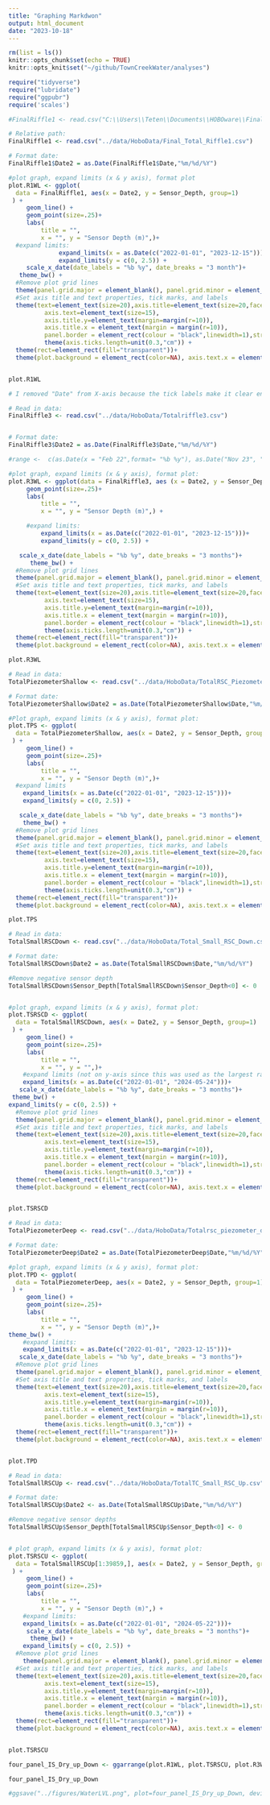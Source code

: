 ```yaml
---
title: "Graphing Markdwon"
output: html_document
date: "2023-10-18"
---
```


```r
rm(list = ls())
knitr::opts_chunk$set(echo = TRUE)
knitr::opts_knit$set("~/github/TownCreekWater/analyses")
```

```r
require("tidyverse")
require("lubridate")
require("ggpubr")
require('scales')
```


```r
#FinalRiffle1 <- read.csv("C:\\Users\\Teten\\Documents\\HOBOware\\Final_Total_Riffle1.csv") # Tete's Windows path

# Relative path:
FinalRiffle1 <- read.csv("../data/HoboData/Final_Total_Riffle1.csv")

# Format date:
FinalRiffle1$Date2 = as.Date(FinalRiffle1$Date,"%m/%d/%Y")

#plot graph, expand limits (x & y axis), format plot 
plot.R1WL <- ggplot(
  data = FinalRiffle1, aes(x = Date2, y = Sensor_Depth, group=1)
 ) +
     geom_line() +
     geom_point(size=.25)+ 
     labs(
         title = "",
         x = "", y = "Sensor Depth (m)",)+
  #expand limits:
              expand_limits(x = as.Date(c("2022-01-01", "2023-12-15")))+ 
              expand_limits(y = c(0, 2.5)) + 
     scale_x_date(date_labels = "%b %y", date_breaks = "3 month")+
   theme_bw() +
  #Remove plot grid lines
  theme(panel.grid.major = element_blank(), panel.grid.minor = element_blank()) +
  #Set axis title and text properties, tick marks, and labels
  theme(text=element_text(size=20),axis.title=element_text(size=20,face="bold"),
          axis.text=element_text(size=15),  
          axis.title.y=element_text(margin=margin(r=10)),
          axis.title.x = element_text(margin = margin(r=10)),
          panel.border = element_rect(colour = "black",linewidth=1),strip.text = element_text(size = 20), legend.position="none", legend.title = element_text(size=20), legend.text=element_text(size=20)) + 
          theme(axis.ticks.length=unit(0.3,"cm")) + 
  theme(rect=element_rect(fill="transparent"))+
  theme(plot.background = element_rect(color=NA), axis.text.x = element_text(angle=45, hjust = 1))


plot.R1WL

# I removed "Date" from X-axis because the tick labels make it clear enough that it's a date
```

```r
# Read in data:
FinalRiffle3 <- read.csv("../data/HoboData/Totalriffle3.csv")


# Format date:
FinalRiffle3$Date2 = as.Date(FinalRiffle3$Date,"%m/%d/%Y")

#range <-  c(as.Date(x = "Feb 22",format= "%b %y"), as.Date("Nov 23", "%b %Y"))

#plot graph, expand limits (x & y axis), format plot: 
plot.R3WL <- ggplot(data = FinalRiffle3, aes (x = Date2, y = Sensor_Depth, group=1)) + 
     geom_point(size=.25)+ 
     labs(
         title = "",
         x = "", y = "Sensor Depth (m)",) +

     #expand limits:
         expand_limits(x = as.Date(c("2022-01-01", "2023-12-15")))+ 
         expand_limits(y = c(0, 2.5)) + 

   scale_x_date(date_labels = "%b %y", date_breaks = "3 months")+
      theme_bw() +
  #Remove plot grid lines
  theme(panel.grid.major = element_blank(), panel.grid.minor = element_blank()) +
  #Set axis title and text properties, tick marks, and labels
  theme(text=element_text(size=20),axis.title=element_text(size=20,face="bold"),
          axis.text=element_text(size=15),  
          axis.title.y=element_text(margin=margin(r=10)),
          axis.title.x = element_text(margin = margin(r=10)),
          panel.border = element_rect(colour = "black",linewidth=1),strip.text = element_text(size = 20), legend.position="none", legend.title = element_text(size=20), legend.text=element_text(size=20)) + 
          theme(axis.ticks.length=unit(0.3,"cm")) + 
  theme(rect=element_rect(fill="transparent"))+
  theme(plot.background = element_rect(color=NA), axis.text.x = element_text(angle=45, hjust = 1))

plot.R3WL  


```

```r
# Read in data:
TotalPiezometerShallow <- read.csv("../data/HoboData/TotalRSC_Piezometer_shallow.csv")

# Format date:
TotalPiezometerShallow$Date2 = as.Date(TotalPiezometerShallow$Date,"%m/%d/%Y")

#Plot graph, expand limits (x & y axis), format plot: 
plot.TPS <- ggplot(
  data = TotalPiezometerShallow, aes(x = Date2, y = Sensor_Depth, group=1)
 ) +
     geom_line() +
     geom_point(size=.25)+ 
     labs(
         title = "",
         x = "", y = "Sensor Depth (m)",)+
  #expand limits 
    expand_limits(x = as.Date(c("2022-01-01", "2023-12-15")))+ 
    expand_limits(y = c(0, 2.5)) + 

   scale_x_date(date_labels = "%b %y", date_breaks = "3 months")+
    theme_bw() +
  #Remove plot grid lines
  theme(panel.grid.major = element_blank(), panel.grid.minor = element_blank()) +
  #Set axis title and text properties, tick marks, and labels
  theme(text=element_text(size=20),axis.title=element_text(size=20,face="bold"),
          axis.text=element_text(size=15),  
          axis.title.y=element_text(margin=margin(r=10)),
          axis.title.x = element_text(margin = margin(r=10)),
          panel.border = element_rect(colour = "black",linewidth=1),strip.text = element_text(size = 20), legend.position="none", legend.title = element_text(size=20), legend.text=element_text(size=20)) + 
          theme(axis.ticks.length=unit(0.3,"cm")) + 
  theme(rect=element_rect(fill="transparent"))+
  theme(plot.background = element_rect(color=NA), axis.text.x = element_text(angle=45, hjust = 1))

plot.TPS
```

```r
# Read in data:
TotalSmallRSCDown <- read.csv("../data/HoboData/Total_Small_RSC_Down.csv")

# Format date:
TotalSmallRSCDown$Date2 = as.Date(TotalSmallRSCDown$Date,"%m/%d/%Y")

#Remove negative sensor depth 
TotalSmallRSCDown$Sensor_Depth[TotalSmallRSCDown$Sensor_Depth<0] <- 0 


#plot graph, expand limits (x & y axis), format plot: 
plot.TSRSCD <- ggplot(
  data = TotalSmallRSCDown, aes(x = Date2, y = Sensor_Depth, group=1)
 ) +
     geom_line() +
     geom_point(size=.25)+ 
     labs(
         title = "",
         x = "", y = "",)+
    #expand limits (not on y-axis since this was used as the largest range:
    expand_limits(x = as.Date(c("2022-01-01", "2024-05-24")))+ 
   scale_x_date(date_labels = "%b %y", date_breaks = "3 months")+
 theme_bw() +
expand_limits(y = c(0, 2.5)) + 
  #Remove plot grid lines
  theme(panel.grid.major = element_blank(), panel.grid.minor = element_blank()) +
  #Set axis title and text properties, tick marks, and labels
  theme(text=element_text(size=20),axis.title=element_text(size=20,face="bold"),
          axis.text=element_text(size=15),  
          axis.title.y=element_text(margin=margin(r=10)),
          axis.title.x = element_text(margin = margin(r=10)),
          panel.border = element_rect(colour = "black",linewidth=1),strip.text = element_text(size = 20), legend.position="none", legend.title = element_text(size=20), legend.text=element_text(size=20)) + 
          theme(axis.ticks.length=unit(0.3,"cm")) + 
  theme(rect=element_rect(fill="transparent"))+
  theme(plot.background = element_rect(color=NA), axis.text.x = element_text(angle=45, hjust = 1))


plot.TSRSCD
```

```r
# Read in data:
TotalPiezometerDeep <- read.csv("../data/HoboData/Totalrsc_piezometer_deep.csv")

# Format date:
TotalPiezometerDeep$Date2 = as.Date(TotalPiezometerDeep$Date,"%m/%d/%Y")

#plot graph, expand limits (x & y axis), format plot: 
plot.TPD <- ggplot(
  data = TotalPiezometerDeep, aes(x = Date2, y = Sensor_Depth, group=1)
 ) +
     geom_line() +
     geom_point(size=.25)+ 
     labs(
         title = "",
         x = "", y = "Sensor Depth (m)",)+
theme_bw() +
    #expand limits:
    expand_limits(x = as.Date(c("2022-01-01", "2023-12-15")))+ 
   scale_x_date(date_labels = "%b %y", date_breaks = "3 months")+
  #Remove plot grid lines
  theme(panel.grid.major = element_blank(), panel.grid.minor = element_blank()) +
  #Set axis title and text properties, tick marks, and labels
  theme(text=element_text(size=20),axis.title=element_text(size=20,face="bold"),
          axis.text=element_text(size=15),  
          axis.title.y=element_text(margin=margin(r=10)),
          axis.title.x = element_text(margin = margin(r=10)),
          panel.border = element_rect(colour = "black",linewidth=1),strip.text = element_text(size = 20), legend.position="none", legend.title = element_text(size=20), legend.text=element_text(size=20)) + 
          theme(axis.ticks.length=unit(0.3,"cm")) + 
  theme(rect=element_rect(fill="transparent"))+
  theme(plot.background = element_rect(color=NA), axis.text.x = element_text(angle=45, hjust = 1))


plot.TPD
```


```r
# Read in data:
TotalSmallRSCUp <- read.csv("../data/HoboData/TotalTC_Small_RSC_Up.csv")

# Format date:
TotalSmallRSCUp$Date2 <- as.Date(TotalSmallRSCUp$Date,"%m/%d/%Y")

#Remove negative sensor depths
TotalSmallRSCUp$Sensor_Depth[TotalSmallRSCUp$Sensor_Depth<0] <- 0 


# plot graph, expand limits (x & y axis), format plot: 
plot.TSRSCU <- ggplot(
  data = TotalSmallRSCUp[1:39859,], aes(x = Date2, y = Sensor_Depth, group=1)
 ) +
     geom_line() +
     geom_point(size=.25)+ 
     labs(
         title = "",
         x = "", y = "Sensor Depth (m)",) +
    #expand limits:
    expand_limits(x = as.Date(c("2022-01-01", "2024-05-22")))+ 
     scale_x_date(date_labels = "%b %y", date_breaks = "3 months")+
      theme_bw() +
    expand_limits(y = c(0, 2.5)) + 
  #Remove plot grid lines
    theme(panel.grid.major = element_blank(), panel.grid.minor = element_blank()) +
  #Set axis title and text properties, tick marks, and labels
  theme(text=element_text(size=20),axis.title=element_text(size=20,face="bold"),
          axis.text=element_text(size=15),  
          axis.title.y=element_text(margin=margin(r=10)),
          axis.title.x = element_text(margin = margin(r=10)),
          panel.border = element_rect(colour = "black",linewidth=1),strip.text = element_text(size = 20), legend.position="none", legend.title = element_text(size=20), legend.text=element_text(size=20)) + 
          theme(axis.ticks.length=unit(0.3,"cm")) + 
  theme(rect=element_rect(fill="transparent"))+
  theme(plot.background = element_rect(color=NA), axis.text.x = element_text(angle=45, hjust = 1))


plot.TSRSCU
```

```r
four_panel_IS_Dry_up_Down <- ggarrange(plot.R1WL, plot.TSRSCU, plot.R3WL, plot.TSRSCD, ncol = 2, nrow = 2, labels = c("A", "B", "C", "D"), legend = "none")

four_panel_IS_Dry_up_Down

#ggsave("../figures/WaterLVL.png", plot=four_panel_IS_Dry_up_Down, device="png", path=NULL, scale=1, width=14, height=10, dpi=600, limitsize=TRUE, bg="white")
```

